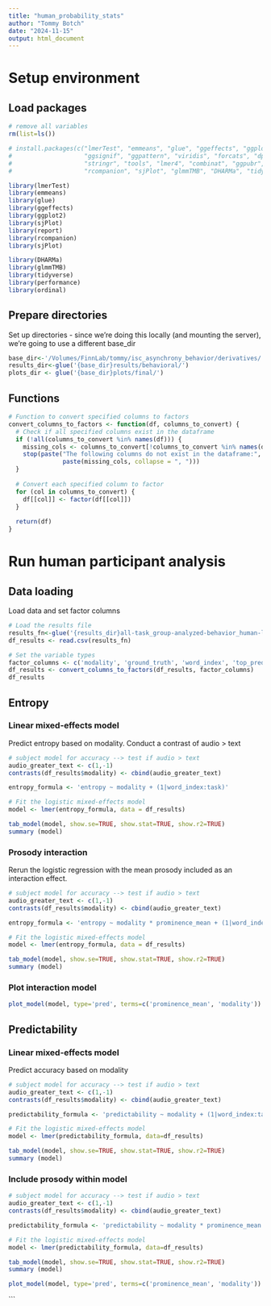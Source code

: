```yaml
---
title: "human_probability_stats"
author: "Tommy Botch"
date: "2024-11-15"
output: html_document
---
```


# Setup environment

## Load packages

```r
# remove all variables
rm(list=ls()) 

# install.packages(c("lmerTest", "emmeans", "glue", "ggeffects", "ggplot2", 
#                    "ggsignif", "ggpattern", "viridis", "forcats", "dplyr",
#                    "stringr", "tools", "lmer4", "combinat", "ggpubr", "report",
#                    "rcompanion", "sjPlot", "glmmTMB", "DHARMa", "tidyverse"))

library(lmerTest)
library(emmeans)
library(glue)
library(ggeffects)
library(ggplot2)
library(sjPlot)
library(report)
library(rcompanion)
library(sjPlot)

library(DHARMa)
library(glmmTMB)
library(tidyverse)
library(performance)
library(ordinal)
```

## Prepare directories

Set up directories - since we're doing this locally (and mounting the server), 
we're going to use a different base_dir

```r

base_dir<-'/Volumes/FinnLab/tommy/isc_asynchrony_behavior/derivatives/'
results_dir<-glue('{base_dir}results/behavioral/')
plots_dir <- glue('{base_dir}plots/final/')

```

## Functions

```r
# Function to convert specified columns to factors
convert_columns_to_factors <- function(df, columns_to_convert) {
  # Check if all specified columns exist in the dataframe
  if (!all(columns_to_convert %in% names(df))) {
    missing_cols <- columns_to_convert[!columns_to_convert %in% names(df)]
    stop(paste("The following columns do not exist in the dataframe:", 
               paste(missing_cols, collapse = ", ")))
  }
  
  # Convert each specified column to factor
  for (col in columns_to_convert) {
    df[[col]] <- factor(df[[col]])
  }
  
  return(df)
}

```

# Run human participant analysis

## Data loading

Load data and set factor columns 

```r

# Load the results file
results_fn<-glue('{results_dir}all-task_group-analyzed-behavior_human-lemmatized.csv')
df_results <- read.csv(results_fn)

# Set the variable types
factor_columns <- c('modality', 'ground_truth', 'word_index', 'top_pred', 'task')
df_results <- convert_columns_to_factors(df_results, factor_columns)
df_results
```

## Entropy

### Linear mixed-effects model

Predict entropy based on modality. Conduct a contrast of audio > text

```r

# subject model for accuracy --> test if audio > text
audio_greater_text <- c(1,-1)
contrasts(df_results$modality) <- cbind(audio_greater_text)

entropy_formula <- 'entropy ~ modality + (1|word_index:task)'

# Fit the logistic mixed-effects model
model <- lmer(entropy_formula, data = df_results)

tab_model(model, show.se=TRUE, show.stat=TRUE, show.r2=TRUE)
summary (model)

```

### Prosody interaction

Rerun the logistic regression with the mean prosody included as an interaction effect. 

```r

# subject model for accuracy --> test if audio > text
audio_greater_text <- c(1,-1)
contrasts(df_results$modality) <- cbind(audio_greater_text)

entropy_formula <- 'entropy ~ modality * prominence_mean + (1|word_index:task)'

# Fit the logistic mixed-effects model
model <- lmer(entropy_formula, data = df_results)

tab_model(model, show.se=TRUE, show.stat=TRUE, show.r2=TRUE)
summary (model)

```

### Plot interaction model

```r

plot_model(model, type='pred', terms=c('prominence_mean', 'modality'))
```


## Predictability

### Linear mixed-effects model

Predict accuracy based on modality 

```r

# subject model for accuracy --> test if audio > text
audio_greater_text <- c(1,-1)
contrasts(df_results$modality) <- cbind(audio_greater_text)

predictability_formula <- 'predictability ~ modality + (1|word_index:task)'

# Fit the logistic mixed-effects model
model <- lmer(predictability_formula, data=df_results)

tab_model(model, show.se=TRUE, show.stat=TRUE, show.r2=TRUE)
summary (model)
```

### Include prosody within model

```r

# subject model for accuracy --> test if audio > text
audio_greater_text <- c(1,-1)
contrasts(df_results$modality) <- cbind(audio_greater_text)

predictability_formula <- 'predictability ~ modality * prominence_mean + (1|word_index:task)'

# Fit the logistic mixed-effects model
model <- lmer(predictability_formula, data=df_results)

tab_model(model, show.se=TRUE, show.stat=TRUE, show.r2=TRUE)
summary (model)

plot_model(model, type='pred', terms=c('prominence_mean', 'modality'))
```
```